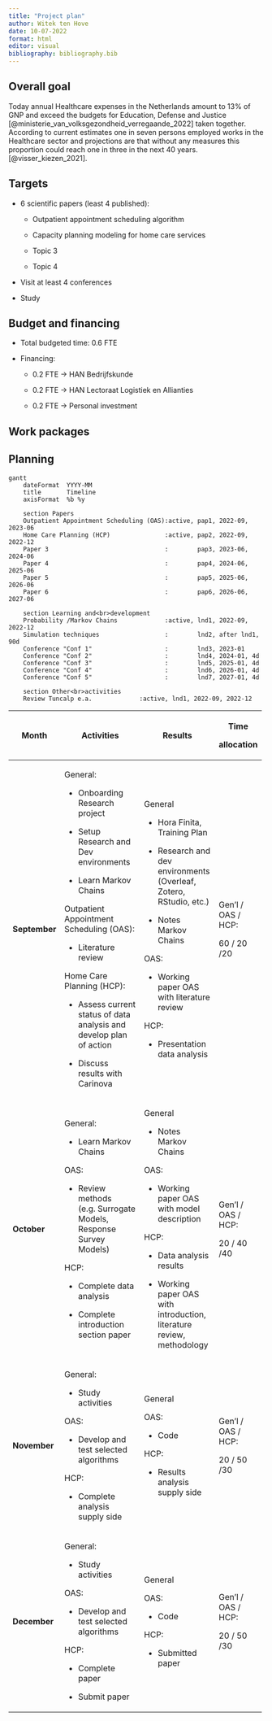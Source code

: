 ```yaml
---
title: "Project plan"
author: Witek ten Hove
date: 10-07-2022
format: html
editor: visual
bibliography: bibliography.bib
---
```


## Overall goal

Today annual Healthcare expenses in the Netherlands amount to 13% of GNP and exceed the budgets for Education, Defense and Justice [@ministerie_van_volksgezondheid_verregaande_2022] taken together. According to current estimates one in seven persons employed works in the Healthcare sector and projections are that without any measures this proportion could reach one in three in the next 40 years. [@visser_kiezen_2021].

## Targets

-   6 scientific papers (least 4 published):

    -   Outpatient appointment scheduling algorithm

    -   Capacity planning modeling for home care services

    -   Topic 3

    -   Topic 4

-   Visit at least 4 conferences

-   Study

## Budget and financing

-   Total budgeted time: 0.6 FTE

-   Financing:

    -   0.2 FTE -\> HAN Bedrijfskunde

    -   0.2 FTE -\> HAN Lectoraat Logistiek en Allianties

    -   0.2 FTE -\> Personal investment

## Work packages

## Planning

```mermaid

gantt
    dateFormat  YYYY-MM
    title       Timeline
    axisFormat  %b %y

    section Papers
    Outpatient Appointment Scheduling (OAS):active, pap1, 2022-09, 2023-06
    Home Care Planning (HCP)               :active, pap2, 2022-09, 2022-12
    Paper 3                                :        pap3, 2023-06, 2024-06
    Paper 4                                :        pap4, 2024-06, 2025-06
    Paper 5                                :        pap5, 2025-06, 2026-06
    Paper 6                                :        pap6, 2026-06, 2027-06
    
    section Learning and<br>development
    Probability /Markov Chains             :active, lnd1, 2022-09, 2022-12
    Simulation techniques                  :        lnd2, after lnd1, 90d
    Conference "Conf 1"                    :        lnd3, 2023-01
    Conference "Conf 2"                    :        lnd4, 2024-01, 4d
    Conference "Conf 3"                    :        lnd5, 2025-01, 4d
    Conference "Conf 4"                    :        lnd6, 2026-01, 4d
    Conference "Conf 5"                    :        lnd7, 2027-01, 4d
    
    section Other<br>activities
    Review Tuncalp e.a.             :active, lnd1, 2022-09, 2022-12

```

+---------------+-----------------------------------------------------------------------+-------------------------------------------------------------------------+--------------------+
| Month         | Activities                                                            | Results                                                                 | Time               |
|               |                                                                       |                                                                         |                    |
|               |                                                                       |                                                                         | allocation         |
+===============+=======================================================================+=========================================================================+====================+
| **September** | General:                                                              | General                                                                 | Gen'l / OAS / HCP: |
|               |                                                                       |                                                                         |                    |
|               | -   Onboarding Research project                                       | -   Hora Finita, Training Plan                                          | 60 / 20 /20        |
|               |                                                                       |                                                                         |                    |
|               | -   Setup Research and Dev environments                               | -   Research and dev environments (Overleaf, Zotero, RStudio, etc.)     |                    |
|               |                                                                       |                                                                         |                    |
|               | -   Learn Markov Chains                                               | -   Notes Markov Chains                                                 |                    |
|               |                                                                       |                                                                         |                    |
|               | Outpatient Appointment Scheduling (OAS):                              | OAS:                                                                    |                    |
|               |                                                                       |                                                                         |                    |
|               | -   Literature review                                                 | -   Working paper OAS with literature review                            |                    |
|               |                                                                       |                                                                         |                    |
|               | Home Care Planning (HCP):                                             | HCP:                                                                    |                    |
|               |                                                                       |                                                                         |                    |
|               | -   Assess current status of data analysis and develop plan of action | -   Presentation data analysis                                          |                    |
|               |                                                                       |                                                                         |                    |
|               | -   Discuss results with Carinova                                     |                                                                         |                    |
+---------------+-----------------------------------------------------------------------+-------------------------------------------------------------------------+--------------------+
| **October**   | General:                                                              | General                                                                 | Gen'l / OAS / HCP: |
|               |                                                                       |                                                                         |                    |
|               | -   Learn Markov Chains                                               | -   Notes Markov Chains                                                 | 20 / 40 /40        |
|               |                                                                       |                                                                         |                    |
|               | OAS:                                                                  | OAS:                                                                    |                    |
|               |                                                                       |                                                                         |                    |
|               | -   Review methods (e.g. Surrogate Models, Response Survey Models)    | -   Working paper OAS with model description                            |                    |
|               |                                                                       |                                                                         |                    |
|               | HCP:                                                                  | HCP:                                                                    |                    |
|               |                                                                       |                                                                         |                    |
|               | -   Complete data analysis                                            | -   Data analysis results                                               |                    |
|               |                                                                       |                                                                         |                    |
|               | -   Complete introduction section paper                               | -   Working paper OAS with introduction, literature review, methodology |                    |
+---------------+-----------------------------------------------------------------------+-------------------------------------------------------------------------+--------------------+
| **November**  | General:                                                              | General                                                                 | Gen'l / OAS / HCP: |
|               |                                                                       |                                                                         |                    |
|               | -   Study activities                                                  | OAS:                                                                    | 20 / 50 /30        |
|               |                                                                       |                                                                         |                    |
|               | OAS:                                                                  | -   Code                                                                |                    |
|               |                                                                       |                                                                         |                    |
|               | -   Develop and test selected algorithms                              | HCP:                                                                    |                    |
|               |                                                                       |                                                                         |                    |
|               | HCP:                                                                  | -   Results analysis supply side                                        |                    |
|               |                                                                       |                                                                         |                    |
|               | -   Complete analysis supply side                                     |                                                                         |                    |
+---------------+-----------------------------------------------------------------------+-------------------------------------------------------------------------+--------------------+
| **December**  | General:                                                              | General                                                                 | Gen'l / OAS / HCP: |
|               |                                                                       |                                                                         |                    |
|               | -   Study activities                                                  | OAS:                                                                    | 20 / 50 /30        |
|               |                                                                       |                                                                         |                    |
|               | OAS:                                                                  | -   Code                                                                |                    |
|               |                                                                       |                                                                         |                    |
|               | -   Develop and test selected algorithms                              | HCP:                                                                    |                    |
|               |                                                                       |                                                                         |                    |
|               | HCP:                                                                  | -   Submitted paper                                                     |                    |
|               |                                                                       |                                                                         |                    |
|               | -   Complete paper                                                    |                                                                         |                    |
|               |                                                                       |                                                                         |                    |
|               | -   Submit paper                                                      |                                                                         |                    |
+---------------+-----------------------------------------------------------------------+-------------------------------------------------------------------------+--------------------+
